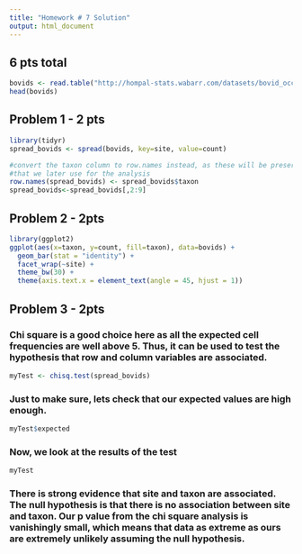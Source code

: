 ```yaml
---
title: "Homework # 7 Solution"
output: html_document
---
```


## 6 pts total

```r
bovids <- read.table("http://hompal-stats.wabarr.com/datasets/bovid_occurrences.txt", header=TRUE, sep="\t")
head(bovids)
```

## Problem 1 - 2 pts
```r
library(tidyr)
spread_bovids <- spread(bovids, key=site, value=count)

#convert the taxon column to row.names instead, as these will be preserved in the matrix
#that we later use for the analysis
row.names(spread_bovids) <- spread_bovids$taxon
spread_bovids<-spread_bovids[,2:9]

```
## Problem 2 - 2pts

```r
library(ggplot2)
ggplot(aes(x=taxon, y=count, fill=taxon), data=bovids) + 
  geom_bar(stat = "identity") + 
  facet_wrap(~site) + 
  theme_bw(30) + 
  theme(axis.text.x = element_text(angle = 45, hjust = 1))
```

## Problem 3 - 2pts

### Chi square is a good choice here as all the expected cell frequencies are well above 5.  Thus, it can be used to test the hypothesis that row and column variables are associated. 


```r
myTest <- chisq.test(spread_bovids)
```


### Just to make sure, lets check that our expected values are high enough.

```r
myTest$expected
```


### Now, we look at the results of the test

```r
myTest
```

### There is strong evidence that site and taxon are associated.  The null hypothesis is that there is no association between site and taxon.  Our p value from the chi square analysis is vanishingly small, which means that data as extreme as ours are extremely unlikely assuming the null hypothesis. 